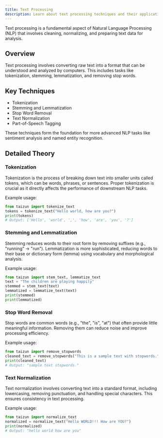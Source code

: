 ```yaml
---
title: Text Processing
description: Learn about text processing techniques and their applications.
---
```


Text processing is a fundamental aspect of Natural Language Processing (NLP) that involves cleaning, normalizing, and preparing text data for analysis.

## Overview

Text processing involves converting raw text into a format that can be understood and analyzed by computers. This includes tasks like tokenization, stemming, lemmatization, and removing stop words.

## Key Techniques

- Tokenization
- Stemming and Lemmatization
- Stop Word Removal
- Text Normalization
- Part-of-Speech Tagging

These techniques form the foundation for more advanced NLP tasks like sentiment analysis and named entity recognition.

## Detailed Theory

### Tokenization

Tokenization is the process of breaking down text into smaller units called tokens, which can be words, phrases, or sentences. Proper tokenization is crucial as it directly affects the performance of downstream NLP tasks.

Example usage:
```python
from taizun import tokenize_text
tokens = tokenize_text("Hello world, how are you?")
print(tokens)
# Output: ['Hello', 'world', ',', 'how', 'are', 'you', '?']
```

### Stemming and Lemmatization

Stemming reduces words to their root form by removing suffixes (e.g., "running" → "run"). Lemmatization is more sophisticated, reducing words to their base or dictionary form (lemma) using vocabulary and morphological analysis.

Example usage:
```python
from taizun import stem_text, lemmatize_text
text = "The children are playing happily"
stemmed = stem_text(text)
lemmatized = lemmatize_text(text)
print(stemmed)
print(lemmatized)
```

### Stop Word Removal

Stop words are common words (e.g., "the", "is", "at") that often provide little meaningful information. Removing them can reduce noise and improve processing efficiency.

Example usage:
```python
from taizun import remove_stopwords
cleaned_text = remove_stopwords("This is a sample text with stopwords.")
print(cleaned_text)
# Output: "sample text stopwords."
```

### Text Normalization

Text normalization involves converting text into a standard format, including lowercasing, removing punctuation, and handling special characters. This ensures consistency in text processing.

Example usage:
```python
from taizun import normalize_text
normalized = normalize_text("Hello WORLD!!! How are YOU?")
print(normalized)
# Output: "hello world how are you"
```